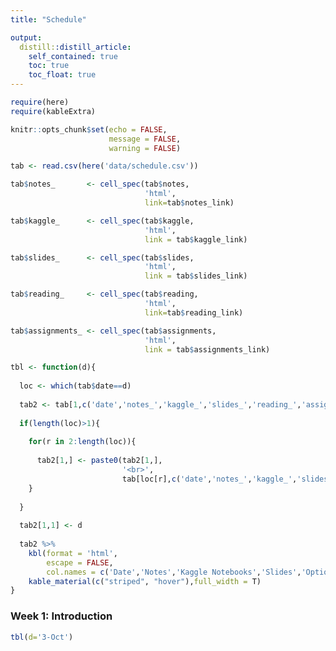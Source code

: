 ---
title: "Schedule"

output:
  distill::distill_article:
    self_contained: true
    toc: true
    toc_float: true
---

```{r, include=FALSE}
require(here)
require(kableExtra)

knitr::opts_chunk$set(echo = FALSE,
                      message = FALSE,
                      warning = FALSE)

tab <- read.csv(here('data/schedule.csv'))

tab$notes_       <- cell_spec(tab$notes,
                              'html',
                              link=tab$notes_link)

tab$kaggle_      <- cell_spec(tab$kaggle,
                              'html',
                              link = tab$kaggle_link)

tab$slides_      <- cell_spec(tab$slides,
                              'html',
                              link = tab$slides_link)

tab$reading_     <- cell_spec(tab$reading,
                              'html',
                              link=tab$reading_link)

tab$assignments_ <- cell_spec(tab$assignments,
                              'html',
                              link = tab$assignments_link)
```

```{r}

tbl <- function(d){
  
  loc <- which(tab$date==d)
  
  tab2 <- tab[1,c('date','notes_','kaggle_','slides_','reading_','assignments_')]
    
  if(length(loc)>1){
    
    for(r in 2:length(loc)){
      
      tab2[1,] <- paste0(tab2[1,],
                         '<br>',
                         tab[loc[r],c('date','notes_','kaggle_','slides_','reading_','assignments_')])
    }
  
  }
  
  tab2[1,1] <- d
  
  tab2 %>%
    kbl(format = 'html',
        escape = FALSE,
        col.names = c('Date','Notes','Kaggle Notebooks','Slides','Optional Reading','Assignments')) %>%
    kable_material(c("striped", "hover"),full_width = T)
}
```


### Week 1: Introduction

```{r}

tbl(d='3-Oct')

```
<br>
<br>
<br>


